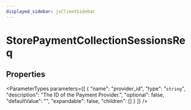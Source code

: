 ```yaml
---
displayed_sidebar: jsClientSidebar
---
```



# StorePaymentCollectionSessionsReq

## Properties

<ParameterTypes parameters={[
  {
    "name": "provider_id",
    "type": "`string`",
    "description": "The ID of the Payment Provider.",
    "optional": false,
    "defaultValue": "",
    "expandable": false,
    "children": []
  }
]} />
